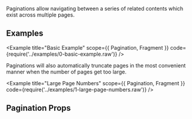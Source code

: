 

Paginations allow navigating between a series of related contents which exist across multiple pages.

## Examples

<Example title="Basic Example" scope={{ Pagination, Fragment }} code={require('../examples/0-basic-example.raw')} />

Paginations will also automatically truncate pages in the most convenient manner when the number of pages get too large.

<Example title="Large Page Numbers" scope={{ Pagination, Fragment }} code={require('../examples/1-large-page-numbers.raw')} />

## Pagination Props

<Props props={paginationProps} />
